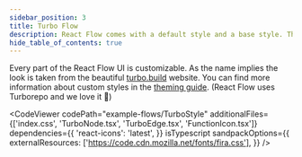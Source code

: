 ```yaml
---
sidebar_position: 3
title: Turbo Flow
description: React Flow comes with a default style and a base style. This example shows how the base style looks.
hide_table_of_contents: true
---
```



Every part of the React Flow UI is customizable. As the name implies the look is taken from the beautiful [turbo.build](https://turbo.build/pack/docs/core-concepts#function-level-caching) website. You can find more information about custom styles in the [theming guide](/docs/guides/theming). (React Flow uses Turborepo and we love it 💜)

<CodeViewer
  codePath="example-flows/TurboStyle"
  additionalFiles={['index.css', 'TurboNode.tsx', 'TurboEdge.tsx', 'FunctionIcon.tsx']}
  dependencies={{
    'react-icons': 'latest',
  }}
  isTypescript
  sandpackOptions={{
    externalResources: ['https://code.cdn.mozilla.net/fonts/fira.css'],
  }}
/>

